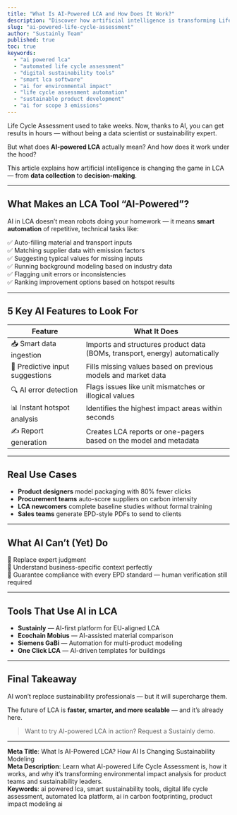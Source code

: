 ```yaml
---
title: "What Is AI-Powered LCA and How Does It Work?"
description: "Discover how artificial intelligence is transforming Life Cycle Assessment — from data input and modeling to automated insights and smarter sustainability decisions."
slug: "ai-powered-life-cycle-assessment"
author: "Sustainly Team"
published: true
toc: true
keywords:
  - "ai powered lca"
  - "automated life cycle assessment"
  - "digital sustainability tools"
  - "smart lca software"
  - "ai for environmental impact"
  - "life cycle assessment automation"
  - "sustainable product development"
  - "ai for scope 3 emissions"
---
```


Life Cycle Assessment used to take weeks. Now, thanks to AI, you can get results in hours — without being a data scientist or sustainability expert.

But what does **AI-powered LCA** actually mean? And how does it work under the hood?

This article explains how artificial intelligence is changing the game in LCA — from **data collection** to **decision-making**.

---

## What Makes an LCA Tool “AI-Powered”?

AI in LCA doesn’t mean robots doing your homework — it means **smart automation** of repetitive, technical tasks like:

✅ Auto-filling material and transport inputs  
✅ Matching supplier data with emission factors  
✅ Suggesting typical values for missing inputs  
✅ Running background modeling based on industry data  
✅ Flagging unit errors or inconsistencies  
✅ Ranking improvement options based on hotspot results

---

## 5 Key AI Features to Look For

| Feature | What It Does |
|--------|--------------|
| 📥 Smart data ingestion | Imports and structures product data (BOMs, transport, energy) automatically |
| 🧠 Predictive input suggestions | Fills missing values based on previous models and market data |
| 🔍 AI error detection | Flags issues like unit mismatches or illogical values |
| 📊 Instant hotspot analysis | Identifies the highest impact areas within seconds |
| ✍️ Report generation | Creates LCA reports or one-pagers based on the model and metadata |

---

## Real Use Cases

- **Product designers** model packaging with 80% fewer clicks  
- **Procurement teams** auto-score suppliers on carbon intensity  
- **LCA newcomers** complete baseline studies without formal training  
- **Sales teams** generate EPD-style PDFs to send to clients

---

## What AI Can’t (Yet) Do

🚫 Replace expert judgment  
🚫 Understand business-specific context perfectly  
🚫 Guarantee compliance with every EPD standard — human verification still required

---

## Tools That Use AI in LCA

- **Sustainly** — AI-first platform for EU-aligned LCA  
- **Ecochain Mobius** — AI-assisted material comparison  
- **Siemens GaBi** — Automation for multi-product modeling  
- **One Click LCA** — AI-driven templates for buildings

---

## Final Takeaway

AI won’t replace sustainability professionals — but it will supercharge them.

The future of LCA is **faster, smarter, and more scalable** — and it’s already here.

> Want to try AI-powered LCA in action? Request a Sustainly demo.

---

**Meta Title**: What Is AI-Powered LCA? How AI Is Changing Sustainability Modeling  
**Meta Description**: Learn what AI-powered Life Cycle Assessment is, how it works, and why it’s transforming environmental impact analysis for product teams and sustainability leaders.  
**Keywords**: ai powered lca, smart sustainability tools, digital life cycle assessment, automated lca platform, ai in carbon footprinting, product impact modeling ai
